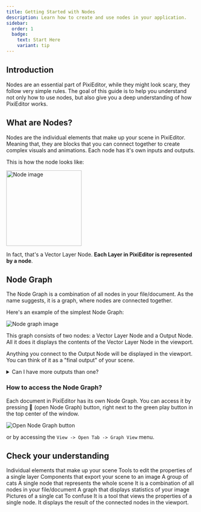 ```yaml
---
title: Getting Started with Nodes
description: Learn how to create and use nodes in your application.
sidebar:
  order: 1
  badge:
    text: Start Here
    variant: tip
---
```



## Introduction

Nodes are an essential part of PixiEditor, while they might look scary, they follow very simple rules. The goal of this guide is to help you understand not only how to use nodes, but also give you a deep understanding of how PixiEditor works.

## What are Nodes?

Nodes are the individual elements that make up your scene in PixiEditor. Meaning that, they are blocks that you can connect together to create complex visuals and animations. Each node has it's own inputs and outputs.

This is how the node looks like:

<Image src={nodeImage} width="200" alt="Node image"/>


In fact, that's a Vector Layer Node. **Each Layer in PixiEditor is represented by a node**.

## Node Graph

The Node Graph is a combination of all nodes in your file/document. As the name suggests, it is a graph, where nodes are connected together.

Here's an example of the simplest Node Graph:

<Image src={graphImage} alt="Node graph image"/>

This graph consists of two nodes: a Vector Layer Node and a Output Node. All it does it displays the contents of the Vector Layer Node in the viewport.

Anything you connect to the Output Node will be displayed in the viewport. You can think of it as a "final output" of your scene.

<details>

<summary>Can I have more outputs than one?</summary>

Yes, PixiEditor allows you to have multiple Output Nodes in your Node Graph. This means you can display different parts of your scene in different viewports or even in the same viewport at the same time.
For more information, check out [Custom Workspaces](/docs/usage/node-graph/custom-workspaces).

</details>

### How to access the Node Graph?

Each document in PixiEditor has its own Node Graph. You can access it by pressing <span class="pixi-icon"></span> (open Node Graph) button, right next to the green play button in the top center of the window.

<Image src={openGraphImage} alt="Open Node Graph button"/>

or by accessing the `View -> Open Tab -> Graph View` menu.

## Check your understanding

<Quiz title="What are Nodes?" variant='tip'>
  <QuizOption correct>Individual elements that make up your scene</QuizOption>
  <QuizOption>Tools to edit the properties of a single layer</QuizOption>
  <QuizOption>Components that export your scene to an image</QuizOption>
  <QuizOption>A group of cats</QuizOption>
</Quiz>

<Quiz title="What is a Node Graph?" variant='tip'>
  <QuizOption>A single node that represents the whole scene</QuizOption>
  <QuizOption correct>It is a combination of all nodes in your file/document</QuizOption>
  <QuizOption>A graph that displays statistics of your image</QuizOption>
  <QuizOption>Pictures of a single cat</QuizOption>
</Quiz>

<Quiz title="What is the purpose of the Output Node?" variant='tip'>
  <QuizOption>To confuse</QuizOption>
  <QuizOption>It is a tool that views the properties of a single node.</QuizOption>
  <QuizOption correct>It displays the result of the connected nodes in the viewport.</QuizOption>
</Quiz>
